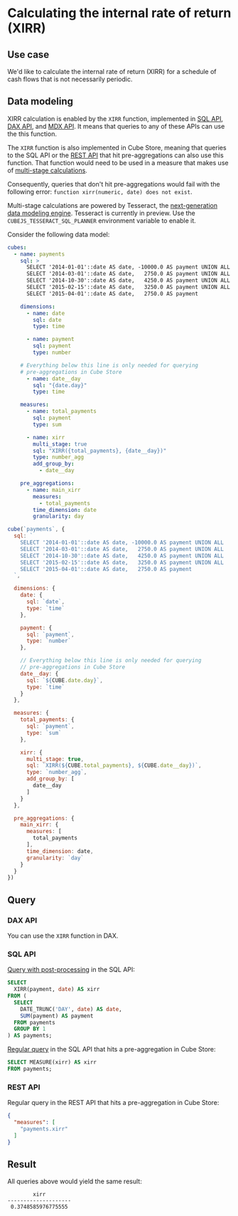 # Calculating the internal rate of return (XIRR)

## Use case

We'd like to calculate the internal rate of return (XIRR) for a schedule of cash
flows that is not necessarily periodic.

## Data modeling

XIRR calculation is enabled by the `XIRR` function, implemented in [SQL API][ref-sql-api],
[DAX API][ref-dax-api], and [MDX API][ref-mdx-api]. It means that queries to any of these
APIs can use the this function.

The `XIRR` function is also implemented in Cube Store, meaning that queries to the SQL API
or the [REST API][ref-rest-api] that hit pre-aggregations can also use this function.
That function would need to be used in a measure that makes use of [multi-stage
calculations][ref-multi-stage-calculations].

<InfoBox>

Consequently, queries that don't hit pre-aggregations would fail with the following error:
`function xirr(numeric, date) does not exist`.

</InfoBox>

<WarningBox>

Multi-stage calculations are powered by Tesseract, the [next-generation data modeling
engine][link-tesseract]. Tesseract is currently in preview. Use the
`CUBEJS_TESSERACT_SQL_PLANNER` environment variable to enable it.

</WarningBox>

Consider the following data model:

<CodeTabs>

```yaml
cubes:
  - name: payments
    sql: >
      SELECT '2014-01-01'::date AS date, -10000.0 AS payment UNION ALL
      SELECT '2014-03-01'::date AS date,   2750.0 AS payment UNION ALL
      SELECT '2014-10-30'::date AS date,   4250.0 AS payment UNION ALL
      SELECT '2015-02-15'::date AS date,   3250.0 AS payment UNION ALL
      SELECT '2015-04-01'::date AS date,   2750.0 AS payment

    dimensions:
      - name: date
        sql: date
        type: time

      - name: payment
        sql: payment
        type: number

    # Everything below this line is only needed for querying
    # pre-aggregations in Cube Store
      - name: date__day
        sql: "{date.day}"
        type: time

    measures:
      - name: total_payments
        sql: payment
        type: sum

      - name: xirr
        multi_stage: true
        sql: "XIRR({total_payments}, {date__day})"
        type: number_agg
        add_group_by:
          - date__day

    pre_aggregations:
      - name: main_xirr
        measures:
          - total_payments
        time_dimension: date
        granularity: day
```

```javascript
cube(`payments`, {
  sql: `
    SELECT '2014-01-01'::date AS date, -10000.0 AS payment UNION ALL
    SELECT '2014-03-01'::date AS date,   2750.0 AS payment UNION ALL
    SELECT '2014-10-30'::date AS date,   4250.0 AS payment UNION ALL
    SELECT '2015-02-15'::date AS date,   3250.0 AS payment UNION ALL
    SELECT '2015-04-01'::date AS date,   2750.0 AS payment
  `,

  dimensions: {
    date: {
      sql: `date`,
      type: `time`
    },

    payment: {
      sql: `payment`,
      type: `number`
    },

    // Everything below this line is only needed for querying
    // pre-aggregations in Cube Store
    date__day: {
      sql: `${CUBE.date.day}`,
      type: `time`
    }
  },

  measures: {
    total_payments: {
      sql: `payment`,
      type: `sum`
    },

    xirr: {
      multi_stage: true,
      sql: `XIRR(${CUBE.total_payments}, ${CUBE.date__day})`,
      type: `number_agg`,
      add_group_by: [
        date__day
      ]
    }
  },

  pre_aggregations: {
    main_xirr: {
      measures: [
        total_payments
      ],
      time_dimension: date,
      granularity: `day`
    }
  }
})
```

</CodeTabs>

## Query

### DAX API

You can use the `XIRR` function in DAX.

### SQL API

[Query with post-processing][ref-query-wpp] in the SQL API:

```sql
SELECT                                                                                   
  XIRR(payment, date) AS xirr
FROM (
  SELECT
    DATE_TRUNC('DAY', date) AS date,
    SUM(payment) AS payment
  FROM payments
  GROUP BY 1
) AS payments;
```

[Regular query][ref-query-regular] in the SQL API that hits a pre-aggregation in Cube Store:

```sql
SELECT MEASURE(xirr) AS xirr
FROM payments;
```

### REST API

Regular query in the REST API that hits a pre-aggregation in Cube Store:

```json
{
  "measures": [
    "payments.xirr"
  ]
}
```

## Result

All queries above would yield the same result:

```
        xirr        
--------------------
 0.3748585976775555
```


[ref-sql-api]: /product/apis-integrations/sql-api/reference#custom-functions
[ref-dax-api]: /product/apis-integrations/dax-api/reference#financial-functions
[ref-mdx-api]: /product/apis-integrations/mdx-api
[ref-rest-api]: /product/apis-integrations/rest-api
[ref-query-wpp]: /product/apis-integrations/queries#query-with-post-processing
[ref-query-regular]: /product/apis-integrations/queries#regular-query
[link-tesseract]: https://cube.dev/blog/introducing-next-generation-data-modeling-engine
[ref-multi-stage-calculations]: /product/data-modeling/concepts/multi-stage-calculations